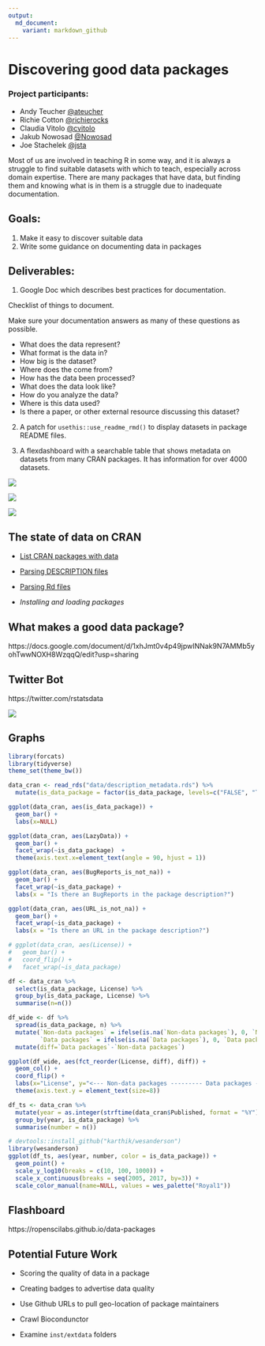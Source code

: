 ```yaml
---
output:
  md_document:
    variant: markdown_github
---
```


<!-- README.md is generated from README.Rmd. Please edit that file -->

# Discovering good data packages

### Project participants:

- Andy Teucher [\@ateucher](https://github.com/ateucher)
- Richie Cotton [\@richierocks](https://github.com/richierocks)
- Claudia Vitolo [\@cvitolo](https://github.com/cvitolo)
- Jakub Nowosad [\@Nowosad](https://github.com/Nowosad)
- Joe Stachelek [\@jsta](https://github.com/jsta)

Most of us are involved in teaching R in some way, and it is always a struggle to find suitable datasets with which to teach, especially across domain expertise. There are many packages that have data, but finding them and knowing what is in them is a struggle due to inadequate documentation.
 
## Goals:

1. Make it easy to discover suitable data
2. Write some guidance on documenting data in packages
 
## Deliverables:

1. Google Doc which describes best practices for documentation. 

  Checklist of things to document.
  
  Make sure your documentation answers as many of these questions as possible.
   
  - What does the data represent?
  - What format is the data in?
  - How big is the dataset?
  - Where does the come from?
  - How has the data been processed?
  - What does the data look like?
  - How do you analyze the data?
  - Where is this data used?
  - Is there a paper, or other external resource discussing this dataset?

2. A patch for `usethis::use_readme_rmd()` to display datasets in package README files.

3. A flexdashboard with a searchable table that shows metadata on datasets from many CRAN packages. It has information for over 4000 datasets.

![](inst/screenshots/pkg.png)

![](inst/screenshots/datasets.png)

![](inst/screenshots/rdfiles.png)

## The state of data on CRAN

 * [List CRAN packages with data](R/get-pkgs-with-data-dir.R)

 * [Parsing DESCRIPTION files](R/parse_description.R)
 
 * [Parsing Rd files](R/get_metacran.R)
 
 * *Installing and loading packages*

## What makes a good data package?

https://docs.google.com/document/d/1xhJmt0v4p49jpwINNak9N7AMMb5yohTwwNOXH8WzqqQ/edit?usp=sharing

## Twitter Bot

https://twitter.com/rstatsdata

![](inst/screenshots/tweetbot.png)

## Graphs

```r
library(forcats)
library(tidyverse)
theme_set(theme_bw())

data_cran <- read_rds("data/description_metadata.rds") %>% 
  mutate(is_data_package = factor(is_data_package, levels=c("FALSE", "TRUE"), labels=c("Non-data packages", "Data packages")))

ggplot(data_cran, aes(is_data_package)) + 
  geom_bar() +
  labs(x=NULL)

ggplot(data_cran, aes(LazyData)) +
  geom_bar() +
  facet_wrap(~is_data_package)  + 
  theme(axis.text.x=element_text(angle = 90, hjust = 1))

ggplot(data_cran, aes(BugReports_is_not_na)) +
  geom_bar() +
  facet_wrap(~is_data_package) +
  labs(x = "Is there an BugReports in the package description?")

ggplot(data_cran, aes(URL_is_not_na)) +
  geom_bar() +
  facet_wrap(~is_data_package) +
  labs(x = "Is there an URL in the package description?")
```

```r
# ggplot(data_cran, aes(License)) +
#   geom_bar() +
#   coord_flip() +
#   facet_wrap(~is_data_package)
```

```r
df <- data_cran %>% 
  select(is_data_package, License) %>% 
  group_by(is_data_package, License) %>% 
  summarise(n=n())

df_wide <- df %>% 
  spread(is_data_package, n) %>% 
  mutate(`Non-data packages` = ifelse(is.na(`Non-data packages`), 0, `Non-data packages`),
         `Data packages` = ifelse(is.na(`Data packages`), 0, `Data packages`)) %>% 
  mutate(diff=`Data packages`-`Non-data packages`)

ggplot(df_wide, aes(fct_reorder(License, diff), diff)) +
  geom_col() + 
  coord_flip() +
  labs(x="License", y="<--- Non-data packages --------- Data packages --->") +
  theme(axis.text.y = element_text(size=8))
```

```r
df_ts <- data_cran %>% 
  mutate(year = as.integer(strftime(data_cran$Published, format = "%Y"))) %>% 
  group_by(year, is_data_package) %>% 
  summarise(number = n())

# devtools::install_github("karthik/wesanderson")
library(wesanderson)
ggplot(df_ts, aes(year, number, color = is_data_package)) +
  geom_point() + 
  scale_y_log10(breaks = c(10, 100, 1000)) +
  scale_x_continuous(breaks = seq(2005, 2017, by=3)) +
  scale_color_manual(name=NULL, values = wes_palette("Royal1"))
```

## Flashboard

https://ropenscilabs.github.io/data-packages

## Potential Future Work

 * Scoring the quality of data in a package
 
 * Creating badges to advertise data quality

 * Use Github URLs to pull geo-location of package maintainers
 
 * Crawl Biocondunctor
 
 * Examine `inst/extdata` folders
